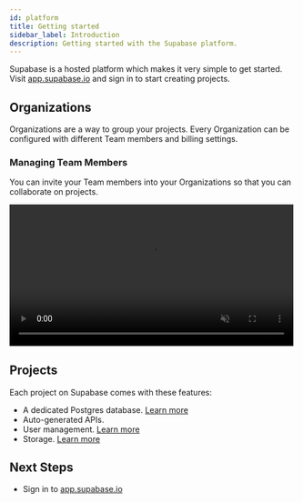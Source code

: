 ```yaml
---
id: platform
title: Getting started
sidebar_label: Introduction
description: Getting started with the Supabase platform.
---
```



Supabase is a hosted platform which makes it very simple to get started. 
Visit [app.supabase.io](https://app.supabase.io) and sign in to start creating projects.

## Organizations

Organizations are a way to group your projects. Every Organization can be configured with different Team members and billing settings.

### Managing Team Members

You can invite your Team members into your Organizations so that you can collaborate on projects.

<video width="99%" muted playsInline controls="true">
<source src="/videos/invite-team.mp4" type="video/mp4" muted playsInline />
</video>

## Projects

Each project on Supabase comes with these features:

- A dedicated Postgres database. [Learn more](/docs/guides/database)
- Auto-generated APIs. 
- User management. [Learn more](/docs/guides/auth)
- Storage. [Learn more](/docs/guides/storage)

## Next Steps

- Sign in to [app.supabase.io](https://app.supabase.io)
